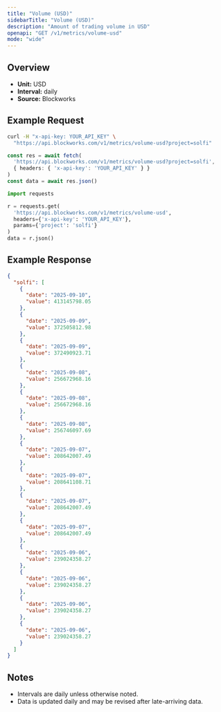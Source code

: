 ```yaml
---
title: "Volume (USD)"
sidebarTitle: "Volume (USD)"
description: "Amount of trading volume in USD"
openapi: "GET /v1/metrics/volume-usd"
mode: "wide"
---
```


## Overview

- **Unit:** USD
- **Interval:** daily
- **Source:** Blockworks

## Example Request

<CodeGroup>

```bash cURL
curl -H "x-api-key: YOUR_API_KEY" \
  "https://api.blockworks.com/v1/metrics/volume-usd?project=solfi"
```

```typescript TypeScript
const res = await fetch(
  'https://api.blockworks.com/v1/metrics/volume-usd?project=solfi',
  { headers: { 'x-api-key': 'YOUR_API_KEY' } }
)
const data = await res.json()
```

```python Python
import requests

r = requests.get(
  'https://api.blockworks.com/v1/metrics/volume-usd',
  headers={'x-api-key': 'YOUR_API_KEY'},
  params={'project': 'solfi'}
)
data = r.json()
```

</CodeGroup>

## Example Response

```json
{
  "solfi": [
    {
      "date": "2025-09-10",
      "value": 413145798.05
    },
    {
      "date": "2025-09-09",
      "value": 372505812.98
    },
    {
      "date": "2025-09-09",
      "value": 372490923.71
    },
    {
      "date": "2025-09-08",
      "value": 256672968.16
    },
    {
      "date": "2025-09-08",
      "value": 256672968.16
    },
    {
      "date": "2025-09-08",
      "value": 256746097.69
    },
    {
      "date": "2025-09-07",
      "value": 208642007.49
    },
    {
      "date": "2025-09-07",
      "value": 208641108.71
    },
    {
      "date": "2025-09-07",
      "value": 208642007.49
    },
    {
      "date": "2025-09-07",
      "value": 208642007.49
    },
    {
      "date": "2025-09-06",
      "value": 239024358.27
    },
    {
      "date": "2025-09-06",
      "value": 239024358.27
    },
    {
      "date": "2025-09-06",
      "value": 239024358.27
    },
    {
      "date": "2025-09-06",
      "value": 239024358.27
    }
  ]
}
```

## Notes
- Intervals are daily unless otherwise noted.
- Data is updated daily and may be revised after late-arriving data.